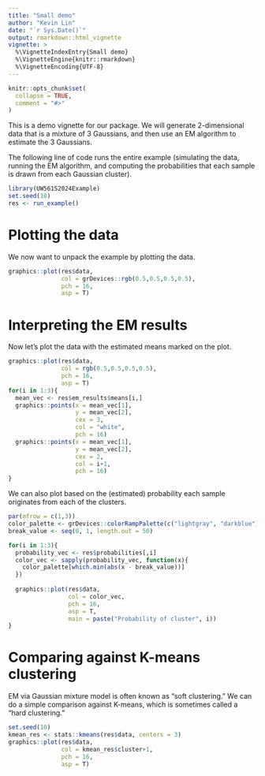 ```yaml
---
title: "Small demo"
author: "Kevin Lin"
date: "`r Sys.Date()`"
output: rmarkdown::html_vignette
vignette: >
  %\VignetteIndexEntry{Small demo}
  %\VignetteEngine{knitr::rmarkdown}
  %\VignetteEncoding{UTF-8}
---
```


```r
knitr::opts_chunk$set(
  collapse = TRUE,
  comment = "#>"
)
```

This is a demo vignette for our package. We will generate 2-dimensional data that is a mixture of 3 Gaussians, and then use an EM algorithm to estimate the 3 Gaussians.

The following line of code runs the entire example (simulating the data, running the EM algorithm, and computing the probabilities that each sample is drawn from each Gaussian cluster).

```r
library(UW561S2024Example)
set.seed(10)
res <- run_example()
```

# Plotting the data 

We now want to unpack the example by plotting the data.

```r
graphics::plot(res$data, 
               col = grDevices::rgb(0.5,0.5,0.5,0.5),
               pch = 16, 
               asp = T)
```

# Interpreting the EM results

Now let's plot the data with the estimated means marked on the plot.

```r
graphics::plot(res$data, 
               col = rgb(0.5,0.5,0.5,0.5),
               pch = 16, 
               asp = T)
for(i in 1:3){
  mean_vec <- res$em_results$means[i,]
  graphics::points(x = mean_vec[1], 
                   y = mean_vec[2], 
                   cex = 3,
                   col = "white", 
                   pch = 16)
  graphics::points(x = mean_vec[1], 
                   y = mean_vec[2], 
                   cex = 2,
                   col = i+1, 
                   pch = 16)
}

```

We can also plot based on the (estimated) probability each sample originates from each of the clusters.

```r
par(mfrow = c(1,3))
color_palette <- grDevices::colorRampPalette(c("lightgray", "darkblue"))(50)
break_value <- seq(0, 1, length.out = 50)

for(i in 1:3){
  probability_vec <- res$probabilities[,i]
  color_vec <- sapply(probability_vec, function(x){
    color_palette[which.min(abs(x - break_value))]
  })
  
  graphics::plot(res$data, 
                 col = color_vec,
                 pch = 16, 
                 asp = T,
                 main = paste("Probability of cluster", i))
}
```

# Comparing against K-means clustering

EM via Gaussian mixture model is often known as "soft clustering." We can do a simple comparison against K-means, which is sometimes called a "hard clustering." 

```r
set.seed(10)
kmean_res <- stats::kmeans(res$data, centers = 3)
graphics::plot(res$data, 
               col = kmean_res$cluster+1,
               pch = 16, 
               asp = T)
```



